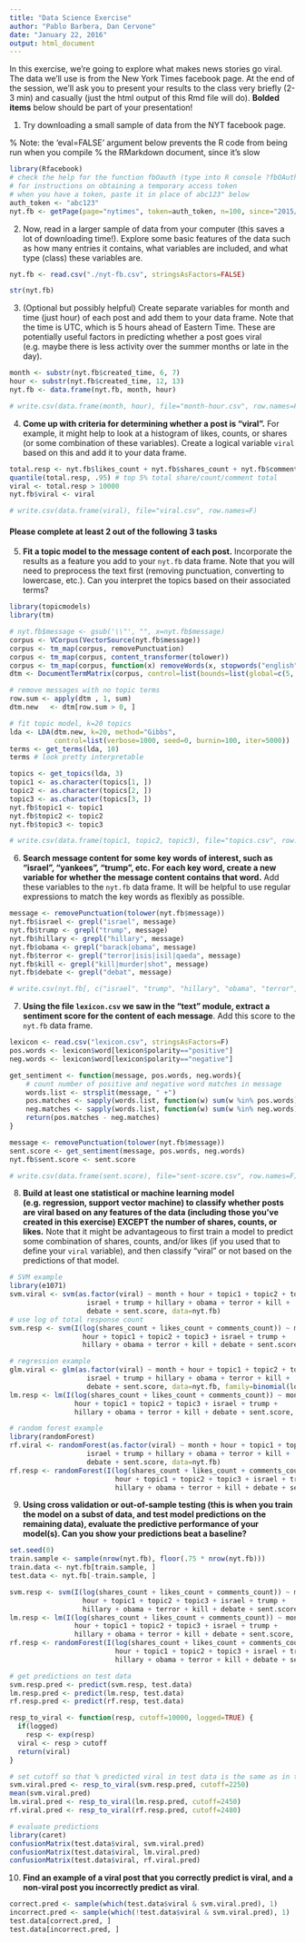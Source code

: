 ```yaml
---
title: "Data Science Exercise"
author: "Pablo Barbera, Dan Cervone"
date: "January 22, 2016"
output: html_document
---
```


In this exercise, we're going to explore what makes news stories go viral. The data we'll use is from the New York Times facebook page. At the end of the session, we'll ask you to present your results to the class very briefly (2-3 min) and casually (just the html output of this Rmd file will do). **Bolded items** below should be part of your presentation!

1. Try downloading a small sample of data from the NYT facebook page.

% Note: the 'eval=FALSE' argument below prevents the R code from being run when you compile
% the RMarkdown document, since it's slow
```r
library(Rfacebook)
# check the help for the function fbOauth (type into R console ?fbOAuth)
# for instructions on obtaining a temporary access token
# when you have a token, paste it in place of abc123" below
auth_token <- "abc123" 
nyt.fb <- getPage(page="nytimes", token=auth_token, n=100, since="2015/01/01")
```

2. Now, read in a larger sample of data from your computer (this saves a lot of downloading time!). Explore some basic features of the data such as how many entries it contains, what variables are included, and what type (class) these variables are.

```r
nyt.fb <- read.csv("./nyt-fb.csv", stringsAsFactors=FALSE)

str(nyt.fb)
```

3. (Optional but possibly helpful) Create separate variables for month and time (just hour) of each post and add them to your data frame. Note that the time is UTC, which is 5 hours ahead of Eastern Time. These are potentially useful factors in predicting whether a post goes viral (e.g. maybe there is less activity over the summer months or late in the day).

```r
month <- substr(nyt.fb$created_time, 6, 7)
hour <- substr(nyt.fb$created_time, 12, 13)
nyt.fb <- data.frame(nyt.fb, month, hour)

# write.csv(data.frame(month, hour), file="month-hour.csv", row.names=F)
```

4. **Come up with criteria for determining whether a post is "viral".** For example, it might help to look at a histogram of likes, counts, or shares (or some combination of these variables). Create a logical variable `viral` based on this and add it to your data frame.

```r
total.resp <- nyt.fb$likes_count + nyt.fb$shares_count + nyt.fb$comments_count
quantile(total.resp, .95) # top 5% total share/count/comment total
viral <- total.resp > 10000
nyt.fb$viral <- viral

# write.csv(data.frame(viral), file="viral.csv", row.names=F)
```

#### Please complete at least 2 out of the following 3 tasks

5. **Fit a topic model to the message content of each post.** Incorporate the results as a feature you add to your `nyt.fb` data frame. Note that you will need to preprocess the text first (removing punctuation, converting to lowercase, etc.). Can you interpret the topics based on their associated terms?

```r
library(topicmodels)
library(tm)

# nyt.fb$message <- gsub('\\"', "", x=nyt.fb$message)
corpus <- VCorpus(VectorSource(nyt.fb$message))
corpus <- tm_map(corpus, removePunctuation)
corpus <- tm_map(corpus, content_transformer(tolower))
corpus <- tm_map(corpus, function(x) removeWords(x, stopwords("english")))
dtm <- DocumentTermMatrix(corpus, control=list(bounds=list(global=c(5, Inf))))

# remove messages with no topic terms
row.sum <- apply(dtm , 1, sum)
dtm.new   <- dtm[row.sum > 0, ]

# fit topic model, k=20 topics
lda <- LDA(dtm.new, k=20, method="Gibbs", 
           control=list(verbose=1000, seed=0, burnin=100, iter=5000))
terms <- get_terms(lda, 10)
terms # look pretty interpretable

topics <- get_topics(lda, 3)
topic1 <- as.character(topics[1, ])
topic2 <- as.character(topics[2, ])
topic3 <- as.character(topics[3, ])
nyt.fb$topic1 <- topic1
nyt.fb$topic2 <- topic2
nyt.fb$topic3 <- topic3

# write.csv(data.frame(topic1, topic2, topic3), file="topics.csv", row.names=F)
```

6. **Search message content for some key words of interest, such as "israel", "yankees", "trump", etc. For each key word, create a new variable for whether the message content contains that word.** Add these variables to the `nyt.fb` data frame. It will be helpful to use regular expressions to match the key words as flexibly as possible.

```r
message <- removePunctuation(tolower(nyt.fb$message))
nyt.fb$israel <- grepl("israel", message)
nyt.fb$trump <- grepl("trump", message)
nyt.fb$hillary <- grepl("hillary", message)
nyt.fb$obama <- grepl("barack|obama", message)
nyt.fb$terror <- grepl("terror|isis|isil|qaeda", message)
nyt.fb$kill <- grepl("kill|murder|shot", message)
nyt.fb$debate <- grepl("debat", message)

# write.csv(nyt.fb[, c("israel", "trump", "hillary", "obama", "terror", "kill", "debate")], file="keywords.csv", row.names=F)
```

7. **Using the file `lexicon.csv` we saw in the "text" module, extract a sentiment score for the content of each message**. Add this score to the `nyt.fb` data frame.

```r
lexicon <- read.csv("lexicon.csv", stringsAsFactors=F)
pos.words <- lexicon$word[lexicon$polarity=="positive"]
neg.words <- lexicon$word[lexicon$polarity=="negative"]

get_sentiment <- function(message, pos.words, neg.words){
    # count number of positive and negative word matches in message
    words.list <- strsplit(message, " +")
    pos.matches <- sapply(words.list, function(w) sum(w %in% pos.words))
    neg.matches <- sapply(words.list, function(w) sum(w %in% neg.words))
    return(pos.matches - neg.matches)
}

message <- removePunctuation(tolower(nyt.fb$message))
sent.score <- get_sentiment(message, pos.words, neg.words)
nyt.fb$sent.score <- sent.score

# write.csv(data.frame(sent.score), file="sent-score.csv", row.names=F)
```


8. **Build at least one statistical or machine learning model (e.g. regression, support vector machine) to classify whether posts are viral based on any features of the data (including those you've created in this exercise) EXCEPT the number of shares, counts, or likes.** Note that it might be advantageous to first train a model to predict some combination of shares, counts, and/or likes (if you used that to define your `viral` variable), and then classify "viral" or not based on the predictions of that model.

```r
# SVM example
library(e1071)
svm.viral <- svm(as.factor(viral) ~ month + hour + topic1 + topic2 + topic3 + 
                   israel + trump + hillary + obama + terror + kill + 
                   debate + sent.score, data=nyt.fb)
# use log of total response count
svm.resp <- svm(I(log(shares_count + likes_count + comments_count)) ~ month + 
                  hour + topic1 + topic2 + topic3 + israel + trump + 
                  hillary + obama + terror + kill + debate + sent.score, data=nyt.fb)

# regression example
glm.viral <- glm(as.factor(viral) ~ month + hour + topic1 + topic2 + topic3 + 
                   israel + trump + hillary + obama + terror + kill + 
                   debate + sent.score, data=nyt.fb, family=binomial(logit))
lm.resp <- lm(I(log(shares_count + likes_count + comments_count)) ~ month + 
                hour + topic1 + topic2 + topic3 + israel + trump + 
                hillary + obama + terror + kill + debate + sent.score, data=nyt.fb)

# random forest example
library(randomForest)
rf.viral <- randomForest(as.factor(viral) ~ month + hour + topic1 + topic2 + topic3 + 
                   israel + trump + hillary + obama + terror + kill + 
                   debate + sent.score, data=nyt.fb)
rf.resp <- randomForest(I(log(shares_count + likes_count + comments_count)) ~ month + 
                          hour + topic1 + topic2 + topic3 + israel + trump + 
                          hillary + obama + terror + kill + debate + sent.score, data=nyt.fb)
```

9. **Using cross validation or out-of-sample testing (this is when you train the model on a subst of data, and test model predictions on the remaining data), evaluate the predictive performance of your model(s). Can you show your predictions beat a baseline?**

```r
set.seed(0)
train.sample <- sample(nrow(nyt.fb), floor(.75 * nrow(nyt.fb)))
train.data <- nyt.fb[train.sample, ]
test.data <- nyt.fb[-train.sample, ]

svm.resp <- svm(I(log(shares_count + likes_count + comments_count)) ~ month + 
                  hour + topic1 + topic2 + topic3 + israel + trump + 
                  hillary + obama + terror + kill + debate + sent.score, data=train.data)
lm.resp <- lm(I(log(shares_count + likes_count + comments_count)) ~ month + 
                hour + topic1 + topic2 + topic3 + israel + trump + 
                hillary + obama + terror + kill + debate + sent.score, data=train.data)
rf.resp <- randomForest(I(log(shares_count + likes_count + comments_count)) ~ month + 
                          hour + topic1 + topic2 + topic3 + israel + trump + 
                          hillary + obama + terror + kill + debate + sent.score, data=train.data)

# get predictions on test data
svm.resp.pred <- predict(svm.resp, test.data)
lm.resp.pred <- predict(lm.resp, test.data)
rf.resp.pred <- predict(rf.resp, test.data)

resp_to_viral <- function(resp, cutoff=10000, logged=TRUE) {
  if(logged)
    resp <- exp(resp)
  viral <- resp > cutoff
  return(viral)
}

# set cutoff so that % predicted viral in test data is the same as in training data
svm.viral.pred <- resp_to_viral(svm.resp.pred, cutoff=2250) 
mean(svm.viral.pred)
lm.viral.pred <- resp_to_viral(lm.resp.pred, cutoff=2450) 
rf.viral.pred <- resp_to_viral(rf.resp.pred, cutoff=2480) 

# evaluate predictions
library(caret)
confusionMatrix(test.data$viral, svm.viral.pred)
confusionMatrix(test.data$viral, lm.viral.pred)
confusionMatrix(test.data$viral, rf.viral.pred)
```

10. **Find an example of a viral post that you correctly predict is viral, and a non-viral post you incorrectly predict as viral**.

```r
correct.pred <- sample(which(test.data$viral & svm.viral.pred), 1)
incorrect.pred <- sample(which(!test.data$viral & svm.viral.pred), 1)
test.data[correct.pred, ]
test.data[incorrect.pred, ]
```

